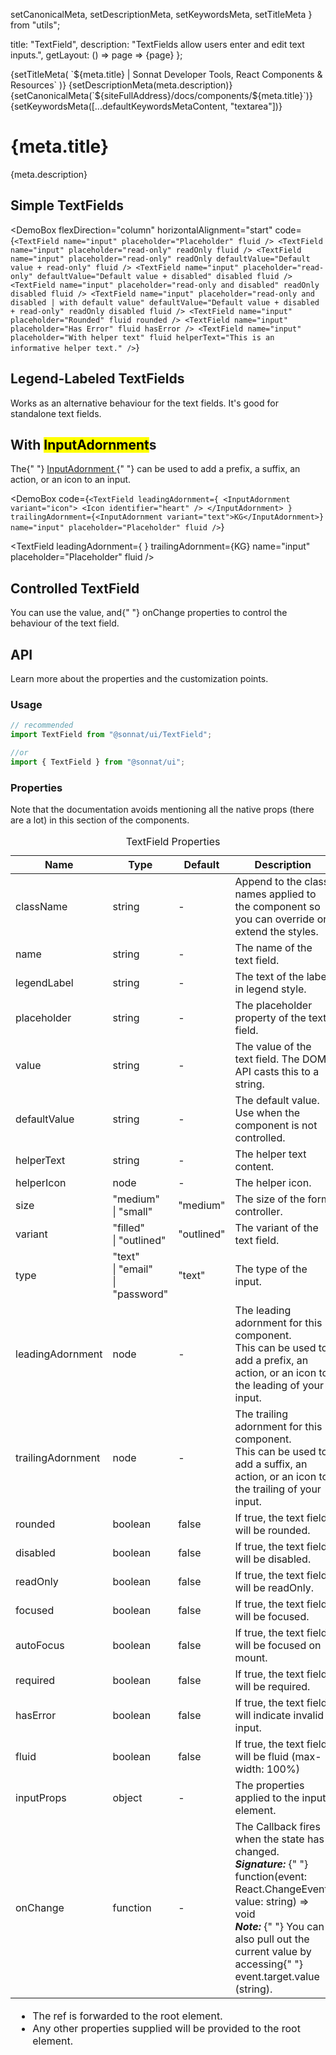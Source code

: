   setCanonicalMeta,
  setDescriptionMeta,
  setKeywordsMeta,
  setTitleMeta
} from "utils";

  title: "TextField",
  description: "TextFields allow users enter and edit text inputs.",
  getLayout: () => page => <WithSidebar>{page}</WithSidebar>
};

<Head>
  {setTitleMeta(
    `${meta.title} | Sonnat Developer Tools, React Components & Resources`
  )}
  {setDescriptionMeta(meta.description)}
  {setCanonicalMeta(`${siteFullAddress}/docs/components/${meta.title}`)}
  {setKeywordsMeta([...defaultKeywordsMetaContent, "textarea"])}
</Head>

<h1>
  <span>{meta.title}</span>
  <AnchorButton anchorId="overview" />
  <PageEditButton href={`pages/docs/components/${meta.title}.mdx`} />
</h1>

<p>{meta.description}</p>

<h2>
  <span>Simple TextFields</span>
  <AnchorButton anchorId="simple-textfields" />
</h2>

<DemoBox
  flexDirection="column"
  horizontalAlignment="start"
  code={`<TextField
  name="input"
  placeholder="Placeholder"
  fluid
/>
<TextField
  name="input"
  placeholder="read-only"
  readOnly
  fluid
/>
<TextField
  name="input"
  placeholder="read-only"
  readOnly
  defaultValue="Default value + read-only"
  fluid
/>
<TextField
  name="input"
  placeholder="read-only"
  defaultValue="Default value + disabled"
  disabled
  fluid
/>
<TextField
  name="input"
  placeholder="read-only and disabled"
  readOnly
  disabled
  fluid
/>
<TextField
  name="input"
  placeholder="read-only and disabled | with default value"
  defaultValue="Default value + disabled + read-only"
  readOnly
  disabled
  fluid
/>
<TextField
  name="input"
  placeholder="Rounded"
  fluid
  rounded
/>
<TextField
  name="input"
  placeholder="Has Error"
  fluid
  hasError
/>
<TextField
  name="input"
  placeholder="With helper text"
  fluid
  helperText="This is an informative helper text."
/>`}
>
  <TextField
    name="input"
    placeholder="Placeholder"
    fluid
    className="demoSubject"
  />
  <TextField
    name="input"
    placeholder="read-only"
    readOnly
    fluid
    className="demoSubject"
  />
  <TextField
    name="input"
    placeholder="read-only"
    readOnly
    defaultValue="Default value + read-only"
    fluid
    className="demoSubject"
  />
  <TextField
    name="input"
    placeholder="read-only"
    defaultValue="Default value + disabled"
    disabled
    fluid
    className="demoSubject"
  />
  <TextField
    name="input"
    placeholder="read-only and disabled"
    readOnly
    disabled
    fluid
    className="demoSubject"
  />
  <TextField
    name="input"
    placeholder="read-only and disabled | with default value"
    defaultValue="Default value + disabled + read-only"
    readOnly
    disabled
    fluid
    className="demoSubject"
  />
  <TextField
    name="input"
    placeholder="Rounded"
    fluid
    rounded
    className="demoSubject"
  />
  <TextField
    name="input"
    placeholder="Has Error"
    fluid
    hasError
    className="demoSubject"
  />
  <TextField
    name="input"
    placeholder="With helper text"
    fluid
    helperText="This is an informative helper text."
    className="demoSubject"
  />
</DemoBox>

<h2>
  <span>Legend-Labeled TextFields</span>
  <AnchorButton anchorId="legend-labeled-textfields" />
</h2>

<p>
  Works as an alternative behaviour for the text fields. It's good for
  standalone text fields.
</p>

<DemoBox code='<TextField legendLabel="Label" name="input" placeholder="Placeholder" fluid />'>
  <TextField legendLabel="Label" name="input" placeholder="Placeholder" fluid />
</DemoBox>

<h2>
  <span>
    With <mark>InputAdornment</mark>s
  </span>
  <AnchorButton anchorId="with-inputadornments" />
</h2>

<p>
  The{" "}
  <a
    href="/docs/components/InputAdornment"
    title="InputAdornment documentation"
  >
    InputAdornment
  </a>{" "}
  can be used to add a prefix, a suffix, an action, or an icon to an input.
</p>

<DemoBox
  code={`<TextField
  leadingAdornment={
    <InputAdornment variant="icon">
      <Icon identifier="heart" />
    </InputAdornment>
  }
  trailingAdornment={<InputAdornment variant="text">KG</InputAdornment>}
  name="input"
  placeholder="Placeholder"
  fluid
/>`}
>
  <TextField
    leadingAdornment={
      <InputAdornment variant="icon">
        <Icon identifier="heart" />
      </InputAdornment>
    }
    trailingAdornment={<InputAdornment variant="text">KG</InputAdornment>}
    name="input"
    placeholder="Placeholder"
    fluid
  />
</DemoBox>

<h2>
  <span>Controlled TextField</span>
  <AnchorButton anchorId="controlled-textfield" />
</h2>

<p>
  You can use the <inlineCode>value</inlineCode>, and{" "}
  <inlineCode>onChange</inlineCode> properties to control the behaviour of the
  text field.
</p>

<TextFieldControlledDemo />

<h2>
  <span>API</span>
  <AnchorButton anchorId="api" />
</h2>

<p>Learn more about the properties and the customization points.</p>

<h3>
  <span>Usage</span>
  <AnchorButton anchorId="usage" />
</h3>

```typescript
// recommended
import TextField from "@sonnat/ui/TextField";

//or
import { TextField } from "@sonnat/ui";
```

<h3>
  <span>Properties</span>
  <AnchorButton anchorId="properties" />
</h3>

<p>
  Note that the documentation avoids mentioning all the native props (there are
  a lot) in this section of the components.
</p>

<table cols={4}>
  <caption>TextField Properties</caption>
  <thead>
    <tr>
      <th>Name</th>
      <th>Type</th>
      <th>Default</th>
      <th>Description</th>
    </tr>
  </thead>
  <tbody>
    <tr>
      <td>className</td>
      <td>string</td>
      <td>-</td>
      <td>
        Append to the class names applied to the component so you can override
        or extend the styles.
      </td>
    </tr>
    <tr>
      <td>name</td>
      <td>string</td>
      <td>-</td>
      <td>The name of the text field.</td>
    </tr>
    <tr>
      <td>legendLabel</td>
      <td>string</td>
      <td>-</td>
      <td>The text of the label in legend style.</td>
    </tr>
    <tr>
      <td>placeholder</td>
      <td>string</td>
      <td>-</td>
      <td>
        The <inlineCode>placeholder</inlineCode> property of the text field.
      </td>
    </tr>
    <tr>
      <td>value</td>
      <td>string</td>
      <td>-</td>
      <td>The value of the text field. The DOM API casts this to a string.</td>
    </tr>
    <tr>
      <td>defaultValue</td>
      <td>string</td>
      <td>-</td>
      <td>The default value. Use when the component is not controlled.</td>
    </tr>
    <tr>
      <td>helperText</td>
      <td>string</td>
      <td>-</td>
      <td>The helper text content.</td>
    </tr>
    <tr>
      <td>helperIcon</td>
      <td>node</td>
      <td>-</td>
      <td>The helper icon.</td>
    </tr>
    <tr>
      <td>size</td>
      <td>
        "medium"
        <br />| "small"
      </td>
      <td>"medium"</td>
      <td>The size of the form controller.</td>
    </tr>
    <tr>
      <td>variant</td>
      <td>
        "filled"
        <br />| "outlined"
      </td>
      <td>"outlined"</td>
      <td>The variant of the text field.</td>
    </tr>
    <tr>
      <td>type</td>
      <td>
        "text"
        <br />| "email"
        <br />| "password"
      </td>
      <td>"text"</td>
      <td>The type of the input.</td>
    </tr>
    <tr>
      <td>leadingAdornment</td>
      <td>node</td>
      <td>-</td>
      <td>
        The leading adornment for this component.
        <br />
        This can be used to add a prefix, an action, or an icon to the leading
        of your input.
      </td>
    </tr>
    <tr>
      <td>trailingAdornment</td>
      <td>node</td>
      <td>-</td>
      <td>
        The trailing adornment for this component.
        <br />
        This can be used to add a suffix, an action, or an icon to the trailing
        of your input.
      </td>
    </tr>
    <tr>
      <td>rounded</td>
      <td>boolean</td>
      <td>false</td>
      <td>
        If <inlineCode>true</inlineCode>, the text field will be rounded.
      </td>
    </tr>
    <tr>
      <td>disabled</td>
      <td>boolean</td>
      <td>false</td>
      <td>
        If <inlineCode>true</inlineCode>, the text field will be disabled.
      </td>
    </tr>
    <tr>
      <td>readOnly</td>
      <td>boolean</td>
      <td>false</td>
      <td>
        If <inlineCode>true</inlineCode>, the text field will be readOnly.
      </td>
    </tr>
    <tr>
      <td>focused</td>
      <td>boolean</td>
      <td>false</td>
      <td>
        If <inlineCode>true</inlineCode>, the text field will be focused.
      </td>
    </tr>
    <tr>
      <td>autoFocus</td>
      <td>boolean</td>
      <td>false</td>
      <td>
        If <inlineCode>true</inlineCode>, the text field will be focused on
        mount.
      </td>
    </tr>
    <tr>
      <td>required</td>
      <td>boolean</td>
      <td>false</td>
      <td>
        If <inlineCode>true</inlineCode>, the text field will be required.
      </td>
    </tr>
    <tr>
      <td>hasError</td>
      <td>boolean</td>
      <td>false</td>
      <td>
        If <inlineCode>true</inlineCode>, the text field will indicate invalid
        input.
      </td>
    </tr>
    <tr>
      <td>fluid</td>
      <td>boolean</td>
      <td>false</td>
      <td>
        If <inlineCode>true</inlineCode>, the text field will be fluid
        (max-width: 100%)
      </td>
    </tr>
    <tr>
      <td>inputProps</td>
      <td>object</td>
      <td>-</td>
      <td>
        The properties applied to the <inlineCode>input</inlineCode> element.
      </td>
    </tr>
    <tr>
      <td>onChange</td>
      <td>function</td>
      <td>-</td>
      <td>
        The Callback fires when the state has changed.
        <br />
        <em>
          <strong>Signature:</strong>
        </em>{" "}
        <inlineCode>
          function(event: React.ChangeEvent, value: string) => void
        </inlineCode>
        <br />
        <em>
          <strong>Note:</strong>
        </em>{" "}
        You can also pull out the current value by accessing{" "}
        <inlineCode>event.target.value</inlineCode> (string).
      </td>
    </tr>
  </tbody>
  <tfoot>
    <tr>
      <td colSpan="4">
        <ul>
          <li>
            The <inlineCode>ref</inlineCode> is forwarded to the root element.
          </li>
          <li>
            Any other properties supplied will be provided to the root element.
          </li>
        </ul>
      </td>
    </tr>
  </tfoot>
</table>

